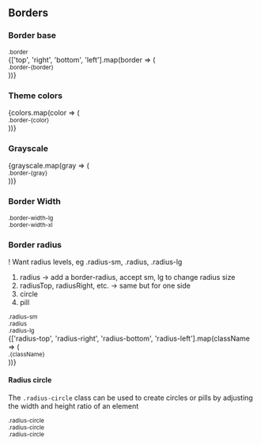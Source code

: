 

<Meta title='Utility classes|Borders' />

<ElementsProvider>

## Borders

### Border base

<div className='d-flex justify-content-center'>
  <div>
    <Block width={100} height={15} className={`border mx-2`} background='100' />
    <small className='small ml-2'>.border</small>
  </div>
  {['top', 'right', 'bottom', 'left'].map(border => (
    <div key={border}>
      <Block
        width={120}
        height={15}
        mx='sm'
        className={`border-${border}`}
        background='100'
      />
      <small className='small ml-2'>.border-{border}</small>
    </div>
  ))}
</div>

### Theme colors

<div className='d-flex justify-content-center'>
  {colors.map(color => (
    <div key={color}>
      <Block
        width={120}
        height={15}
        border
        borderColor={color}
        mx='sm'
        background='100'
      />
      <small className='small ml-2'>.border-{color}</small>
    </div>
  ))}
</div>

### Grayscale

<div className='d-flex justify-content-center'>
  {grayscale.map(gray => (
    <div key={gray}>
      <Block width={75} height={10} border borderColor={gray} mx='sm' background='100' />
      <small className='small ml-2'>.border-{gray}</small>
    </div>
  ))}
</div>

### Border Width

<div className='d-flex justify-content-center'>
  <div>
    <Block width={120} height={15} border borderWidth='lg' mx='sm' />
    <small className='small ml-2'>.border-width-lg</small>
  </div>
  <div>
    <Block width={120} height={15} border borderWidth='xl' mx='sm' />
    <small className='small ml-2'>.border-width-xl</small>
  </div>
</div>

### Border radius

! Want radius levels, eg .radius-sm, .radius, .radius-lg

1. radius -> add a border-radius, accept sm, lg to change radius size
1. radiusTop, radiusRight, etc. -> same but for one side
1. circle
1. pill

<div className='d-flex justify-content-center'>
  <div>
    <Block width={100} height={100} className='border radius-sm mx-2' background='100' />
    <small className='small ml-2'>.radius-sm</small>
  </div>
  <div>
    <Block width={100} height={100} className='border radius mx-2' background='100' />
    <small className='small ml-2'>.radius</small>
  </div>
  <div>
    <Block width={100} height={100} className='border radius-lg mx-2' background='100' />
    <small className='small ml-2'>.radius-lg</small>
  </div>
</div>

<div className='d-flex justify-content-center'>
  {['radius-top', 'radius-right', 'radius-bottom', 'radius-left'].map(className => (
    <div key={className}>
      <Block
        width={100}
        height={100}
        className={`border ${className} mx-2`}
        background='100'
      />
      <small className='small ml-2'>.{className}</small>
    </div>
  ))}
</div>

#### Radius circle

The `.radius-circle` class can be used to create circles or pills by adjusting the width
and height ratio of an element

<div className='d-flex justify-content-center align-items-center'>
  <div>
    <Block
      width={50}
      height={50}
      border
      className='radius-circle'
      mx='sm'
      background='100'
    />
    <small className='small ml-2'>.radius-circle</small>
  </div>

<div>
  <Block width={100} height={50} className='border radius-circle mx-2' background='100' />
  <small className='small ml-2'>.radius-circle</small>
</div>

  <div>
    <Block
      width={50}
      height={100}
      border
      className='radius-circle'
      mx='sm'
      background='100'
    />
    <small className='small ml-2'>.radius-circle</small>
  </div>
</div>

</ElementsProvider>
